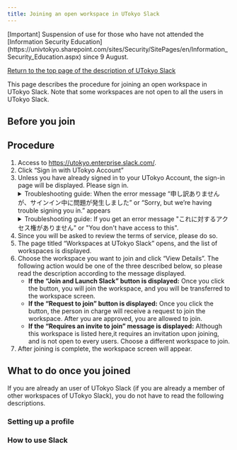 ```yaml
---
title: Joining an open workspace in UTokyo Slack
---
```


<div class="box--alert">
 [Important] Suspension of use for those who have not attended the [Information Security Education](https://univtokyo.sharepoint.com/sites/Security/SitePages/en/Information_Security_Education.aspx) since 9 August.
</div>

[Return to the top page of the description of UTokyo Slack](/en/slack/)

This page describes the procedure for joining an open workspace in UTokyo Slack. Note that some workspaces are not open to all the users in UTokyo Slack.

## Before you join

<Before />

## Procedure

1. Access to https://utokyo.enterprise.slack.com/.
1. Click “Sign in with UTokyo Account”
1. Unless you have already signed in to your UTokyo Account, the sign-in page will be displayed. Please sign in.
    <details>
        <summary>Troubleshooting guide: When the error message “申し訳ありませんが、サインイン中に問題が発生しました” or “Sorry, but we’re having trouble signing you in.” appears</summary>
        There is a possibility that you have not passed the information security education confirmation test, which is required to use UTokyo Slack. Please check the <a href="https://univtokyo.sharepoint.com/sites/Security/SitePages/en/Information_Security_Education.aspx">page for the Information Security Education</a>, and complete and pass the confirmation test. Once you pass the test, the results will be immediately reflected in the system.
        <div>If the issue is still not resolved, please consult the <a href="/en/support/">Technical Support Desk</a>.</div>
    </details>
    <details>
        <summary> Troubleshooting guide: If you get an error message "これに対するアクセス権がありません" or "You don't have access to this". </summary>
        It is possible that application or reflection of Multi-Factor Authentication for UTokyo Account is not completed, which is required to use UTokyo Slack. Please make sure to follow the initial setup procedure on the "<strong><a href="/en/utokyo_account/mfa/">Using Multi-Factor Authentication for UTokyo Accounts</a></strong>" page <strong>up to the last step "Step 4: Apply for MFA Use"</strong> to enable multi-factor authentication for your UTokyo Account. <strong>It will take about 40 minutes for your account settings to be reflected in the system, so please wait for a while</strong>.
        <div>If the issue is still not resolved, please consult the <a href="/en/support/">Technical Support Desk</a>.</div>
    </details>
1. Since you will be asked to review the terms of service, please do so.
1. The page titled “Workspaces at UTokyo Slack” opens, and the list of workspaces is displayed.
1. Choose the workspace you want to join and click “View Details”. The following action would be one of the three described below, so please read the description according to the message displayed.
   - <strong>If the “Join and Launch Slack” button is displayed:</strong> Once you click the button, you will join the workspace, and you will be transferred to the workspace screen.
   - <strong>If the “Request to join” button is displayed:</strong> Once you click the button, the person in charge will receive a request to join the workspace. After you are approved, you are allowed to join.
   - <strong>If the “Requires an invite to join” message is displayed:</strong> Although this workspace is listed here,it requires an invitation upon joining, and is not open to every users. Choose a different workspace to join.
1. After joining is complete, the workspace screen will appear.

## What to do once you joined

If you are already an user of UTokyo Slack (if you are already a member of other workspaces of UTokyo Slack), you do not have to read the following descriptions.

### Setting up a profile

<Profile />

### How to use Slack

<Tutorial />
